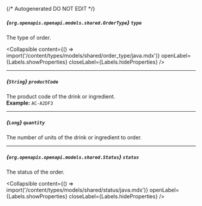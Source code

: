 {/* Autogenerated DO NOT EDIT  */}

##### *{`org.openapis.openapi.models.shared.OrderType`}* `type`
The type of order.

<Collapsible content={() => import('/content/types/models/shared/order_type/java.mdx')} openLabel={Labels.showProperties} closeLabel={Labels.hideProperties} />


---
##### *{`String`}* `productCode`
The product code of the drink or ingredient.
<br/>
**Example:** `AC-A2DF3`

---
##### *{`Long`}* `quantity`
The number of units of the drink or ingredient to order.

---
##### *{`org.openapis.openapi.models.shared.Status`}* `status`
The status of the order.

<Collapsible content={() => import('/content/types/models/shared/status/java.mdx')} openLabel={Labels.showProperties} closeLabel={Labels.hideProperties} />



